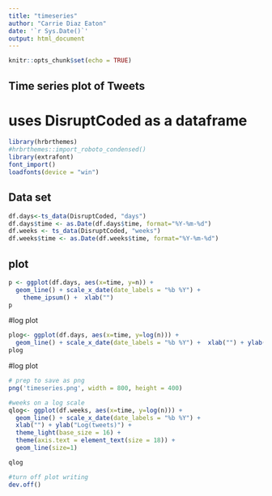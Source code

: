 ```yaml
---
title: "timeseries"
author: "Carrie Diaz Eaton"
date: '`r Sys.Date()`'
output: html_document
---
```


```r
knitr::opts_chunk$set(echo = TRUE)
```

## Time series plot of Tweets
# uses DisruptCoded as a dataframe
```r
library(hrbrthemes)
#hrbrthemes::import_roboto_condensed() 
library(extrafont)
font_import()
loadfonts(device = "win")
```

## Data set
```r
df.days<-ts_data(DisruptCoded, "days")
df.days$time <- as.Date(df.days$time, format="%Y-%m-%d")
df.weeks <- ts_data(DisruptCoded, "weeks")
df.weeks$time <- as.Date(df.weeks$time, format="%Y-%m-%d")
```

## plot
```r
p <- ggplot(df.days, aes(x=time, y=n)) +
  geom_line() + scale_x_date(date_labels = "%b %Y") +
    theme_ipsum() +  xlab("")
p
```

#log plot
```r
plog<- ggplot(df.days, aes(x=time, y=log(n))) +
  geom_line() + scale_x_date(date_labels = "%b %Y") +  xlab("") + ylab("Log(number of tweets)")
plog
```


#log plot
```r

# prep to save as png
png('timeseries.png', width = 800, height = 400)

#weeks on a log scale
qlog<- ggplot(df.weeks, aes(x=time, y=log(n))) +
  geom_line() + scale_x_date(date_labels = "%b %Y") + 
  xlab("") + ylab("Log(tweets)") + 
  theme_light(base_size = 16) +
  theme(axis.text = element_text(size = 18)) + 
  geom_line(size=1)

qlog

#turn off plot writing
dev.off()
```
